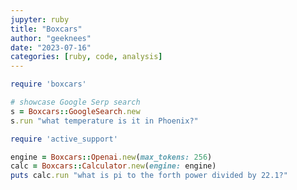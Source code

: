 ```yaml
---
jupyter: ruby
title: "Boxcars"
author: "geeknees"
date: "2023-07-16"
categories: [ruby, code, analysis]
---
```



```ruby
require 'boxcars'
```

```ruby

# showcase Google Serp search
s = Boxcars::GoogleSearch.new
s.run "what temperature is it in Phoenix?"
```

```ruby
require 'active_support'

engine = Boxcars::Openai.new(max_tokens: 256)
calc = Boxcars::Calculator.new(engine: engine)
puts calc.run "what is pi to the forth power divided by 22.1?"
```